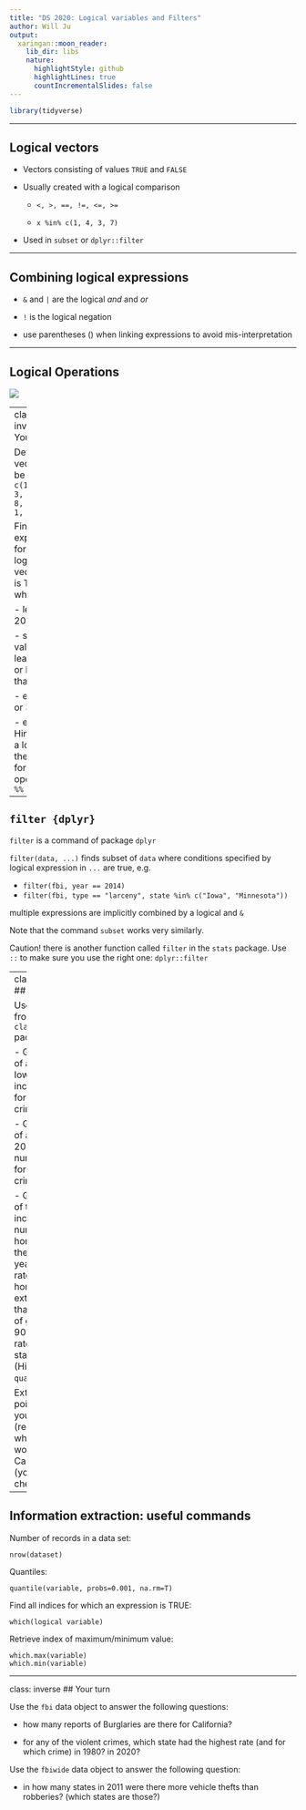```yaml
---
title: "DS 2020: Logical variables and Filters"
author: Will Ju
output:
  xaringan::moon_reader:
    lib_dir: libs
    nature:
      highlightStyle: github
      highlightLines: true
      countIncrementalSlides: false
---
```




```r
library(tidyverse)
```

---

## Logical vectors

- Vectors consisting of values `TRUE` and `FALSE`

- Usually created with a logical comparison

  - `<, >, ==, !=, <=, >=`

  - `x %in% c(1, 4, 3, 7)`

- Used in `subset` or `dplyr::filter`

---

## Combining logical expressions

- `&` and `|` are the logical *and* and *or*

- `!` is the logical negation

- use parentheses () when linking expressions to avoid mis-interpretation

---

## Logical Operations

![](images/logical.png)


---
class: inverse
## Your turn 


Define vector `a` to be `a <- c(1, 15, 3, 20, 5, 8, 9, 10, 1, 3)`


Find the expression for the logical vector that is TRUE where `a` is:

- less than 20

- squared value is at least 100 or less than 10

- equals 1 or 3

- even <br>
Hint: have a look at the help for the operator `%%`

---

## `filter {dplyr}`

`filter` is a command of package `dplyr`

`filter(data, ...)` finds subset of `data` where conditions specified by logical expression in `...` are true, e.g.

  - `filter(fbi, year == 2014)`
  - `filter(fbi, type == "larceny", state %in% c("Iowa", "Minnesota"))`

multiple expressions are implicitly combined by a logical and `&`

Note that the command `subset` works very similarly.

Caution! there is another function called `filter` in the `stats` package. Use `::` to make sure you use the right one: `dplyr::filter`

---
class: inverse
## Your turn 

Use the `fbi` data from the `classdata` package

- Get a subset of all crimes in Iowa, Plot incidences/rates for one type of crime over time.

- Get a subset of all crimes in 2020. Plot the number or rate for one type of crime by state.

- Get a subset of the data that includes number of homicides for the last five years. Find the rate of homicides, extract all states that have a rate of greater than 90% of the rates across all states, and plot (Hint: `?quantile`).


Extra credit (1 point): submit your code (regardless of whether it works or not) in Canvas (yourturn-checkin-2).

---

## Information extraction: useful commands

Number of records in a data set:
```
nrow(dataset)  
```

Quantiles:
```
quantile(variable, probs=0.001, na.rm=T)  
```

Find all indices for which an expression is TRUE:
```
which(logical variable)  
```

Retrieve index of maximum/minimum value:
```
which.max(variable)
which.min(variable) 
```

---
class: inverse
## Your turn 


Use the `fbi` data object to answer the following questions: 

- how many reports of Burglaries are there for California?

- for any of the violent crimes, which state had the highest rate (and for which crime) in 1980? in 2020? 


Use the `fbiwide` data object to answer the following question: 

- in how many states in 2011 were there more vehicle thefts than robberies? (which states are those?)



